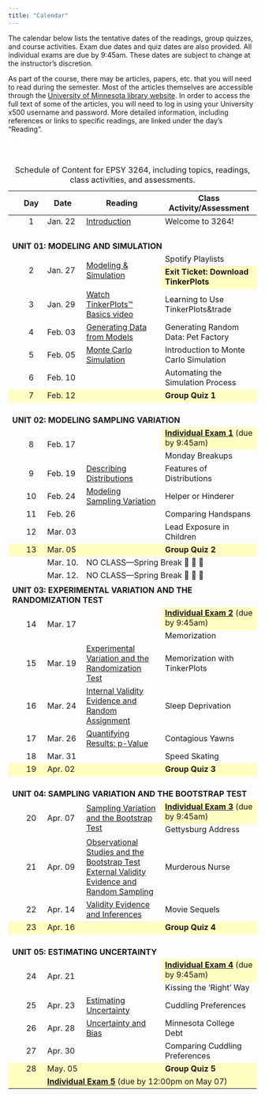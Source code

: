 ```yaml
---
title: "Calendar"
---
```



The calendar below lists the tentative dates of the readings, group quizzes, and course activities. Exam due dates and quiz dates are also provided. All individual exams are due by 9:45am. These dates are subject to change at the instructor's discretion.

As part of the course, there may be articles, papers, etc. that you will need to read during the semester. Most of the articles themselves are accessible through the [University of Minnesota library website](http://www.lib.umn.edu). In order to access the full text of some of the articles, you will need to log in using your University x500 username and password. More detailed information, including references or links to specific readings, are linked under the day's "Reading".

<br /><br />


<table class="table">
<caption>Schedule of Content for EPSY 3264, including topics, readings, class activities, and assessments.</caption>
<thead>
<tr>
<th style="width:5%;" id="blank"></th>
<th style="width:10%; text-align:center;" id="day">Day</th>
<th style="width:10%;" id="date">Date</th>
<th style="width:35%;" id="reading">Reading</th>
<th style="width:50%;" id="activity">Class Activity/Assessment</th>
</tr>
</thead>

<tbody>

<tr>
<td style="vertical-align:middle;" headers="blank"></td>
<td align="center" style="vertical-align:middle;" headers="day">1</td>
<td style="vertical-align:middle;" headers="date">Jan. 22</td>
<td style="vertical-align:middle;" headers="reading">
  [Introduction](https://zief0002.github.io/statistical-thinking/01-introduction.html)
</td>
<td style="vertical-align:middle;" headers="activity">Welcome to 3264!</td>
</tr>



<!-- Unit 01: MODELING AND SIMULATION -->

<tr>
<td style="height: 50px; vertical-align: bottom;" colspan="5" headers="blank day date reading activity">**UNIT 01: MODELING AND SIMULATION**</td>
</tr>


<tr>
<td style="vertical-align:middle;" rowspan=2 headers="blank"></td>
<td align="center" style="vertical-align:middle;" rowspan=2 headers="day">2</td>
<td style="vertical-align:middle;" rowspan=2 headers="date">Jan. 27</td>
<td style="vertical-align:middle;" rowspan=2 headers="reading">
  [Modeling &amp; Simulation](https://zief0002.github.io/statistical-thinking/02-modeling-and-simulation.html)
</td>
<td style="vertical-align:middle;" headers="activity">Spotify Playlists</td>
</tr>

<tr>
<td style="background-color: #fffdc0" headers="activity">**Exit Ticket: Download TinkerPlots**</td>
</tr>


<tr>
<td align="center" style="vertical-align:middle;" headers="blank"></td>
<td align="center" style="vertical-align:middle;" headers="day">3</td>
<td style="vertical-align:middle;" headers="date">Jan. 29</td>
<td style="vertical-align:middle;" headers="reading">
  [Watch TinkerPlots&trade; Basics video](readings/03-learning-tp.html)
</td>
<td style="vertical-align:middle;" headers="activity">Learning to Use TinkerPlots&trade</td>
</tr>


<tr>
<td align="center" style="vertical-align:middle;" headers="blank"></td>
<td align="center" style="vertical-align:middle;" headers="day">4</td>
<td style="vertical-align:middle;" headers="date">Feb. 03</td>
<td style="vertical-align:middle;" headers="reading">
  [Generating Data from Models](https://zief0002.github.io/statistical-thinking/03-data-generation.html)
</td>
<td style="vertical-align:middle;" headers="activity">Generating Random Data: Pet Factory</td>
</tr>


<tr>
<td align="center" style="vertical-align:middle;" headers="blank"></td>
<td align="center" style="vertical-align:middle;" headers="day">5</td>
<td style="vertical-align:middle;" headers="date">Feb. 05</td>
<td style="vertical-align:middle;" headers="reading">
  [Monte Carlo Simulation](https://zief0002.github.io/statistical-thinking/04-monte-carlo-simulation.html)
</td>
<td style="vertical-align:middle;" headers="activity">Introduction to Monte Carlo Simulation</td>
</tr>


<tr>
<td align="center" style="vertical-align:middle;" headers="blank"></td>
<td align="center" style="vertical-align:middle;" headers="day">6</td>
<td style="vertical-align:middle;" headers="date">Feb. 10</td>
<td style="vertical-align:middle;" headers="reading"></td>
<td style="vertical-align:middle;" headers="activity">Automating the Simulation Process</td>
</tr>

<tr style="background-color: #fffdc0;">
<td align="center" style="vertical-align:middle;" headers="blank"></td>
<td align="center" style="vertical-align:middle;" headers="day">7</td>
<td style="vertical-align:middle;" headers="date">Feb. 12</td>
<td style="vertical-align:middle;" headers="reading"></td>
<td style="vertical-align:middle;" headers="activity">**Group Quiz 1**</td>
</tr>


<!-- Unit 02: MODELING SAMPLING VARIATION -->

<tr>
<td style="height: 50px; vertical-align: bottom;" colspan="5" headers="blank day date reading activity">**UNIT 02: MODELING SAMPLING VARIATION**</td>
</tr>

<tr>
<td align="center" style="vertical-align:middle;" rowspan=2 headers="blank"></td>
<td align="center" style="vertical-align:middle;" rowspan=2 headers="day">8</td>
<td style="vertical-align:middle;" rowspan=2 headers="date">Feb. 17</td>
<td style="vertical-align:middle;" rowspan=2 headers="reading"></td>
<td style="vertical-align:middle; background-color: #fffdc0;" headers="activity">
<!-- **Individual Exam 1** [Closed] -->
  [**Individual Exam 1**](https://docs.google.com/document/d/14icSqhEzHSNtTJeVjrVlW2vpACiF1l6EQEcPMH3TuZo/edit?usp=sharing) (due by 9:45am)
</td>
</tr>

<tr>
<td style="vertical-align:middle;" headers="activity">Monday Breakups</td>
</tr>



<tr>
<td align="center" style="vertical-align:middle;" headers="blank"></td>
<td align="center" style="vertical-align:middle;" headers="day">9</td>
<td style="vertical-align:middle;" headers="date">Feb. 19</td>
<td style="vertical-align:middle;" headers="reading">
  [Describing Distributions](https://zief0002.github.io/statistical-thinking/06-describing-distributions.html)
</td>
<td style="vertical-align:middle;" headers="activity">Features of Distributions</td>
</tr>


<tr>
<td align="center" style="vertical-align:middle;" headers="blank"></td>
<td align="center" style="vertical-align:middle;" headers="day">10</td>
<td style="vertical-align:middle;" headers="date">Feb. 24</td>
<td style="vertical-align:middle;" headers="reading">
  [Modeling Sampling Variation](https://zief0002.github.io/statistical-thinking/05-modeling-sampling-variation.html)
</td>
<td style="vertical-align:middle;" headers="activity">Helper or Hinderer</td>
</tr>


<tr>
<td align="center" style="vertical-align:middle;" headers="blank"></td>
<td align="center" style="vertical-align:middle;" headers="day">11</td>
<td style="vertical-align:middle;" headers="date">Feb. 26</td>
<td style="vertical-align:middle;" headers="reading"></td>
<td style="vertical-align:middle;" headers="activity">Comparing Handspans</td>
</tr>


<tr>
<td align="center" style="vertical-align:middle;" headers="blank"></td>
<td align="center" style="vertical-align:middle;" headers="day">12</td>
<td style="vertical-align:middle;" headers="date">Mar. 03</td>
<td style="vertical-align:middle;" headers="reading"></td>
<td style="vertical-align:middle;" headers="activity">Lead Exposure in Children</td>
</tr>


<tr style="background-color: #fffdc0">
<td align="center" style="vertical-align:middle;" headers="blank"></td>
<td align="center" style="vertical-align:middle;" headers="day">13</td>
<td style="vertical-align:middle;" headers="date">Mar. 05</td>
<td style="vertical-align:middle;" headers="reading"></td>
<td style="vertical-align:middle;" headers="activity">**Group Quiz 2**</td>
</tr>

<tr>
<td align="center" style="vertical-align:middle;" headers="blank"></td>
<td align="center" style="vertical-align:middle;" headers="day"></td>
<td style="vertical-align:middle;"headers="date">Mar. 10.</td>
<td style="vertical-align:middle;" colspan=2 headers="reading activity">NO CLASS---Spring Break 🎊 🛌 🎉 </td>
</tr>


<tr>
<td align="center" style="vertical-align:middle;" headers="blank"></td>
<td align="center" style="vertical-align:middle;" headers="day"></td>
<td style="vertical-align:middle;"headers="date">Mar. 12.</td>
<td style="vertical-align:middle;" colspan=2 headers="reading activity">NO CLASS---Spring Break 🎊 🛌 🎉 </td>
</tr>

<!-- Unit 03: EXPERIMENTAL VARIATION AND THE RANDOMIZATION TEST -->

<tr>
<td style="height: 50px; vertical-align: bottom;" colspan="5" headers="blank day date reading activity">
  **UNIT 03: EXPERIMENTAL VARIATION AND THE RANDOMIZATION TEST**
</td>
</tr>


<tr>
<td align="center" style="vertical-align:middle;" rowspan=2 headers="blank"></td>
<td align="center" style="vertical-align:middle;" rowspan=2 headers="day">14</td>
<td style="vertical-align:middle;" rowspan=2 headers="date">Mar. 17</td>
<td style="vertical-align:middle;" rowspan=2 headers="reading"></td>
<td style="background-color: #fffdc0" headers="activity">
  <!-- **Individual Exam 2** [Closed] -->
  [**Individual Exam 2**](https://docs.google.com/document/d/14icSqhEzHSNtTJeVjrVlW2vpACiF1l6EQEcPMH3TuZo/edit?usp=sharing) (due by 9:45am)
</td>
</tr>

<tr>
<td style="vertical-align:middle;" headers="activity">Memorization</td>
</tr>


<tr>
<td align="center" style="vertical-align:middle;" headers="blank"></td>
<td align="center" style="vertical-align:middle;" headers="day">15</td>
<td style="vertical-align:middle;" headers="date">Mar. 19</td>
<td style="vertical-align:middle;" headers="reading">
  [Experimental Variation and the Randomization Test](https://zief0002.github.io/statistical-thinking/07-experimental-variation.html)
</td>
<td style="vertical-align:middle;" headers="activity">Memorization with TinkerPlots</td>
</tr>



<tr>
<td align="center" style="vertical-align:middle;" headers="blank"></td>
<td align="center" style="vertical-align:middle;" headers="day">16</td>
<td style="vertical-align:middle;" headers="date">Mar. 24</td>
<td style="vertical-align:middle;" headers="reading">
  [Internal Validity Evidence and Random Assignment](https://zief0002.github.io/statistical-thinking/09-internal-validity-evidence.html)
</td>
<td style="vertical-align:middle;" headers="activity">Sleep Deprivation</td>
</tr>


<tr>
<td align="center" style="vertical-align:middle;" headers="blank"></td>
<td align="center" style="vertical-align:middle;" headers="day">17</td>
<td style="vertical-align:middle;" headers="date">Mar. 26</td>
<td style="vertical-align:middle;" headers="reading">
  [Quantifying Results: p-Value](https://zief0002.github.io/statistical-thinking/08-p-value.html)
</td>
<td style="vertical-align:middle;" headers="activity">Contagious Yawns</td>
</tr>


<tr>
<td align="center" style="vertical-align:middle;" headers="blank"></td>
<td align="center" style="vertical-align:middle;" headers="day">18</td>
<td style="vertical-align:middle;" headers="date">Mar. 31</td>
<td style="vertical-align:middle;" headers="reading"></td>
<td style="vertical-align:middle;" headers="acivity">Speed Skating</td>
</tr>


<tr style="background-color: #fffdc0">
<td align="center" style="vertical-align:middle;" headers="blank"></td>
<td align="center" style="vertical-align:middle;" headers="day">19</td>
<td style="vertical-align:middle;" headers="date">Apr. 02</td>
<td style="vertical-align:middle;" headers="reading"></td>
<td style="vertical-align:middle;" headers="activity">**Group Quiz 3**</td>
</tr>


<!-- Unit 04: SAMPLING VARIATION AND THE BOOTSTRAP TEST -->

<tr>
<td style="height: 50px; vertical-align: bottom;" colspan="5" headers="blank day date reading activity">
  **UNIT 04: SAMPLING VARIATION AND THE BOOTSTRAP TEST**
</td>
</tr>


<tr>
<td align="center" style="vertical-align:middle;" rowspan=2 headers="blank"></td>
<td align="center" style="vertical-align:middle;" rowspan=2 headers="day">20</td>
<td style="vertical-align:middle;" rowspan=2 headers="date">Apr. 07</td>
<td style="vertical-align:middle;" rowspan=2 headers="reading">
  [Sampling Variation and the Bootstrap Test](https://zief0002.github.io/statistical-thinking/10-sampling-variation.html)
</td>
<td style="background-color: #fffdc0" headers="activity">
  <!-- **Individual Exam 3** [Closed]  -->
 [**Individual Exam 3**](https://docs.google.com/document/d/11YlNAgR1mrss81v5YEJcozwdaF46cRil/edit?usp=sharing&ouid=100796696879019680143&rtpof=true&sd=true) (due by 9:45am)
</td>
</tr>


<tr>
<td headers="activity">Gettysburg Address</td>
</tr>

<tr>
<td align="center" style="vertical-align:middle;" headers="blank"></td>
<td align="center" style="vertical-align:middle;" headers="day">21</td>
<td style="vertical-align:middle;" headers="date">Apr. 09</td>
<td style="vertical-align:middle;" headers="reading">
  [Observational Studies and the Bootstrap Test](https://zief0002.github.io/statistical-thinking/13-observational-studies.html)<br />
  [External Validity Evidence and Random Sampling](https://zief0002.github.io/statistical-thinking/11-external-validity-evidence.html)
</td>
<td style="vertical-align:middle;" headers="activity">Murderous Nurse</td>
</tr>


<tr>
<td align="center" style="vertical-align:middle;" headers="blank"></td>
<td align="center" style="vertical-align:middle;" headers="day">22</td>
<td style="vertical-align:middle;" headers="date">Apr. 14</td>
<td style="vertical-align:middle;" headers="reading">
  [Validity Evidence and Inferences](https://zief0002.github.io/statistical-thinking/12-validity-evidence-and-inferences.html)
</td>
<td style="vertical-align:middle;" headers="activity">Movie Sequels</td>
</tr>



<tr style="background-color: #fffdc0">
<td align="center" style="vertical-align:middle;" headers="blank"></td>
<td align="center" style="vertical-align:middle;" headers="day">23</td>
<td style="vertical-align:middle;" headers="date">Apr. 16</td>
<td style="vertical-align:middle;" headers="reading"></td>
<td style="vertical-align:middle;" headers="activity">**Group Quiz 4**</td>
</tr>


<!-- Unit 05: ESTIMATING UNCERTAINTY -->

<tr>
<td style="height: 50px; vertical-align: bottom;" colspan="5" headers="blank day date reading activity">
  **UNIT 05: ESTIMATING UNCERTAINTY**
</td>
</tr>


<tr>
<td align="center" style="vertical-align:middle;" rowspan=2 headers="blank"></td>
<td align="center" style="vertical-align:middle;" rowspan=2 headers="day">24</td>
<td style="vertical-align:middle;" rowspan=2 headers="date">Apr. 21</td>
<td style="vertical-align:middle;" rowspan=2 headers="reading"></td>
<td style="background-color: #fffdc0" headers="activity">
  <!-- **Individual Exam 4** [Closed] -->
  [**Individual Exam 4**](https://docs.google.com/document/d/18tK0Ozi8ePfBewOAocbGYGTOdPq-cHeD/edit?usp=sharing&ouid=100796696879019680143&rtpof=true&sd=true) (due by 9:45am)
</td>
</tr>


<tr>
<td headers="activity">Kissing the 'Right' Way</td>
</tr>


<tr>
<td align="center" style="vertical-align:middle;" headers="blank"></td>
<td align="center" style="vertical-align:middle;" headers="day">25</td>
<td style="vertical-align:middle;"  headers="date">Apr. 23</td>
<td style="vertical-align:middle;" headers="reading">
  [Estimating Uncertainty](https://zief0002.github.io/statistical-thinking/14-statistical-estimation.html)
</td>
<td style="vertical-align:middle;" headers="activity">Cuddling Preferences</td>
</tr>


<tr>
<td align="center" style="vertical-align:middle;" headers="blank"></td>
<td align="center" style="vertical-align:middle;" headers="day">26</td>
<td style="vertical-align:middle;" headers="date">Apr. 28</td>
<td style="vertical-align:middle;" headers="reading">
  [Uncertainty and Bias](https://zief0002.github.io/statistical-thinking/15-uncertainty-and-bias.html)
</td>
<td style="vertical-align:middle;" headers="activity">Minnesota College Debt</td>
</tr>


<tr>
<td align="center" style="vertical-align:middle;" headers="blank"></td>
<td align="center" style="vertical-align:middle;" headers="day">27</td>
<td style="vertical-align:middle;" headers="date">Apr. 30</td>
<td style="vertical-align:middle;" headers="reading"></td>
<td style="vertical-align:middle;" headers="activity">Comparing Cuddling Preferences</td>
</tr>


<tr style="background-color: #fffdc0">
<td align="center" style="vertical-align:middle;" headers="blank"></td>
<td align="center" style="vertical-align:middle;" headers="day">28</td>
<td style="vertical-align:middle;" headers="date">May. 05</td>
<td style="vertical-align:middle;" headers="reading"></td>
<td style="vertical-align:middle;" headers="activity">**Group Quiz 5**</td>
</tr>


<tr style="background-color: #fffdc0">
<td align="center" style="vertical-align:middle;" headers="blank"></td>
<td align="center" style="vertical-align:middle;" headers="day"></td>
<td style="vertical-align:middle;" colspan=3  headers="date reading activity">
  <!-- **Individual Exam 5** (due by 12:00pm on May 05) [Closed]  -->
  [**Individual Exam 5**](https://docs.google.com/document/d/1D4DjuC5YG7UO2NXJ4hm0Kzoax3PZ2kFr/edit?usp=sharing&ouid=100796696879019680143&rtpof=true&sd=true) (due by 12:00pm on May 07)
</td>
</tr>


</tbody>
</table>   






<!-- ### Feb. 10: More Quarto---Citations, Equations, Creating Tables with `gt` -->

<!-- - [Notes: Citations](notes/03-more-quarto.html) <br /> -->
<!-- - [Notes: Creating Tables ](notes/03-creating-tables.html) <br /> -->
<!-- - [QMD Document: Citations](https://raw.githubusercontent.com/zief0002/fluffy-ants/main/notes/03-more-quarto.qmd) -->
<!-- - [QMD Document: Creating Tables](https://raw.githubusercontent.com/zief0002/fluffy-ants/main/notes/03-creating-tables.qmd) -->




